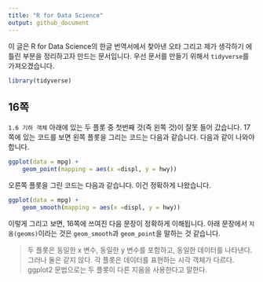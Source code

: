 ```yaml
---
title: "R for Data Science"
output: github_document
---
```


이 글은 R for Data Science의 한글 번역서에서 찾아낸 오타 그리고 제가 생각하기 에 틀린 부분을 정리하고자 만드는 문서입니다. 우선 문서를 만들기 위해서 `tidyverse`를 가져오겠습니다.

```r
library(tidyverse)
```

## 16쪽

`1.6 기하 객체` 아래에 있는 두 플롯 중 첫번째 것(즉 왼쪽 것)이 잘못 들어 갔습니다. 17쪽에 있는 코드를 보면 왼쪽 플롯을 그리는 코드는 다음과 같습니다. 다음과 같이 나와야 합니다.

```r
ggplot(data = mpg) + 
    geom_point(mapping = aes(x =displ, y = hwy))
```

오른쪽 플롯을 그린 코드는 다음과 같습니다. 이건 정확하게 나왔습니다.

```r
ggplot(data = mpg) + 
    geom_smooth(mapping = aes(x =displ, y = hwy))
```

이렇게 그리고 보면, 16쪽에 쓰여진 다음 문장이 정확하게 이해됩니다. 아래 문장에서 `지옴(geoms)`이라는 것은 `geom_smooth`과 `geom_point`을 말하는 것 같습니다.

> 두 플롯은 동일한 x 변수, 동일한 y 변수를 포함하고, 동일한 데이터를 나타낸다. 그러나 둘은 같지 않다. 각 플롯은 데이터를 표현하는 시각 객체가 다르다. ggplot2 문법으로는 두 플롯이 다른 지옴을 사용한다고 말한다.